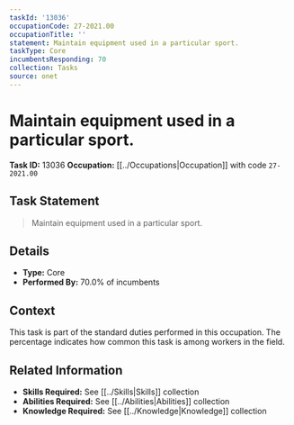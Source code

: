 ```yaml
---
taskId: '13036'
occupationCode: 27-2021.00
occupationTitle: ''
statement: Maintain equipment used in a particular sport.
taskType: Core
incumbentsResponding: 70
collection: Tasks
source: onet
---
```

# Maintain equipment used in a particular sport.

**Task ID:** 13036
**Occupation:** [[../Occupations|Occupation]] with code `27-2021.00`

## Task Statement

> Maintain equipment used in a particular sport.

## Details

- **Type:** Core
- **Performed By:** 70.0% of incumbents

## Context

This task is part of the standard duties performed in this occupation. The percentage indicates how common this task is among workers in the field.

## Related Information

- **Skills Required:** See [[../Skills|Skills]] collection
- **Abilities Required:** See [[../Abilities|Abilities]] collection
- **Knowledge Required:** See [[../Knowledge|Knowledge]] collection
